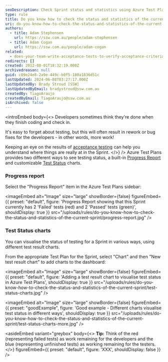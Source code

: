 ```yaml
---
seoDescription: Check Sprint status and statistics using Azure Test Plans' Progress Report and customizable Test Status charts.
type: rule
title: Do you know how to check the status and statistics of the current Sprint?
uri: do-you-know-how-to-check-the-status-and-statistics-of-the-current-sprint
authors:
  - title: Adam Stephensen
    url: https://ssw.com.au/people/adam-stephensen
  - title: Adam Cogan
    url: https://ssw.com.au/people/adam-cogan
related:
  - does-your-team-write-acceptance-tests-to-verify-acceptance-criteria
redirects: []
created: 2012-08-01T18:32:19.000Z
archivedreason: null
guid: c09e24e8-2a9e-449c-b0f5-180a1836d51c
lastUpdated: 2024-06-08T03:27:17.000Z
lastUpdatedBy: Brady Stroud [SSW]
lastUpdatedByEmail: bradystroud@ssw.com.au
createdBy: TiagoAraujo
createdByEmail: TiagoAraujo@ssw.com.au
isArchived: false
---
```


<introEmbed
  body={<>
Developers sometimes think they're done when they finish coding and check in.

It's easy to forget about testing, but this will often result in rework or bug fixes for the developers - in other words, more work!

Keeping an eye on the results of [acceptance testing](/does-your-team-write-acceptance-tests-to-verify-acceptance-criteria) can help you understand where things are really at in the Sprint.
  </>}
/>
Azure Test Plans provides two different ways to see testing status, a built-in [Progress Report](https://docs.microsoft.com/en-us/azure/devops/test/progress-report?view=azure-devops&WT.mc_id=AZ-MVP-33518) and customizable [Test Status](https://docs.microsoft.com/en-us/azure/devops/test/track-test-status?view=azure-devops&WT.mc_id=AZ-MVP-33518) charts.

### Progress report

Select the "Progress Report" item in the Azure Test Plans sidebar:


<imageEmbed
  alt="Image"
  size="large"
  showBorder={false}
  figureEmbed={{
    preset: "default",
    figure: 'Progress Report showing that this Sprint currently has 2 \'Failed\' tests (red) and 2 \'Passed\' tests (green)',
    shouldDisplay: true
  }}
  src="/uploads/rules/do-you-know-how-to-check-the-status-and-statistics-of-the-current-sprint/progress-report.jpg"
/>

### Test Status charts

You can visualise the status of testing for a Sprint in various ways, using different test result charts.

From the appropriate Test Plan for the Sprint, select "Chart" and then "New test result chart" to add charts to the dashboard:


<imageEmbed
  alt="Image"
  size="large"
  showBorder={false}
  figureEmbed={{
    preset: "default",
    figure: 'Adding a test result chart to visualise test status in Azure Test Plans',
    shouldDisplay: true
  }}
  src="/uploads/rules/do-you-know-how-to-check-the-status-and-statistics-of-the-current-sprint/test-status-charts.jpg"
/>

<imageEmbed
  alt="Image"
  size="large"
  showBorder={false}
  figureEmbed={{
    preset: "goodExample",
    figure: 'Good example - Different charts visualise test status in different ways',
    shouldDisplay: true
  }}
  src="/uploads/rules/do-you-know-how-to-check-the-status-and-statistics-of-the-current-sprint/test-status-charts-more.jpg"
/>

<asideEmbed
  variant="greybox"
  body={<>
    **Tip:** Think of the red (representing failed tests) as work remaining for the developers and the blue (representing unfinished tests) as working remaining for the testers.
  </>}
  figureEmbed={{
    preset: "default",
    figure: 'XXX',
    shouldDisplay: false
  }}
/>
